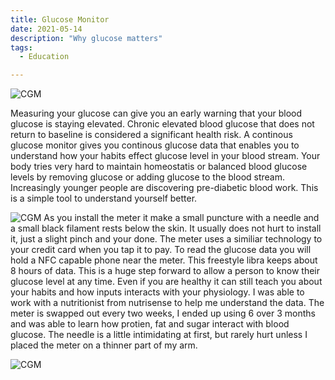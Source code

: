 ```yaml
---
title: Glucose Monitor
date: 2021-05-14
description: "Why glucose matters"
tags:
  - Education

---
```


![CGM](./glucose-3.jpg)


Measuring your glucose can give you an early warning that your blood glucose is staying elevated.
Chronic elevated blood glucose that does not return to baseline is considered a significant health risk.
A continous glucose monitor gives you continous glucose data that enables you to understand how your habits effect
glucose level in your blood stream. Your body tries very hard to maintain homeostatis or
balanced blood glucose levels by removing glucose or adding glucose to the blood
stream. Increasingly younger people are discovering pre-diabetic blood work. This is a simple tool
to understand yourself better.

![CGM](./glucose-2.jpg)
As you install the meter it make a small puncture with a needle and
a small black filament rests below the skin. It usually does not hurt to install it, just a slight pinch and your done.
The meter uses a similiar technology to your credit card when you tap it to pay. To read the glucose data you will hold a NFC capable phone near the meter. This freestyle libra keeps about
8 hours of data. This is a huge step forward to allow a person to know their glucose level at any time. Even
if you are healthy it can still teach you about your habits and how inputs interacts with your physiology. I was able to work with a nutritionist from nutrisense to help me understand the data.
The meter is swapped out every two weeks, I ended up using 6 over 3 months and was able to learn how protien, fat and sugar interact with blood glucose.
The needle is a little intimidating at first, but rarely hurt unless I placed the meter on a thinner part of my arm. 

![CGM](./glucose-1.jpg)
